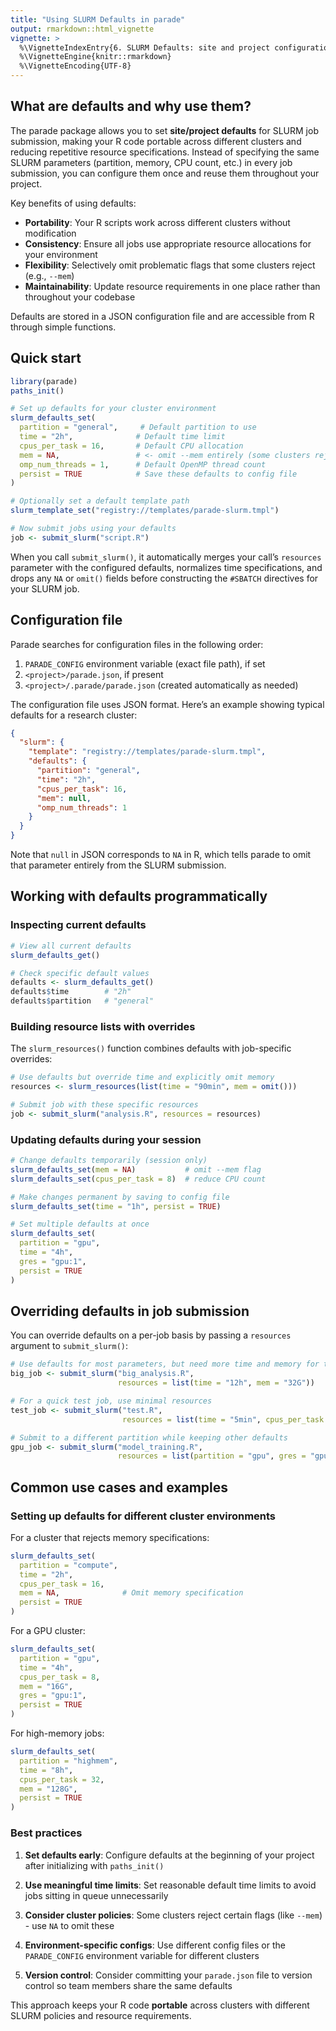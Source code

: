 ```yaml
---
title: "Using SLURM Defaults in parade"
output: rmarkdown::html_vignette
vignette: >
  %\VignetteIndexEntry{6. SLURM Defaults: site and project configuration}
  %\VignetteEngine{knitr::rmarkdown}
  %\VignetteEncoding{UTF-8}
---
```


## What are defaults and why use them?

The parade package allows you to set **site/project defaults** for SLURM job submission, making your R code portable across different clusters and reducing repetitive resource specifications. Instead of specifying the same SLURM parameters (partition, memory, CPU count, etc.) in every job submission, you can configure them once and reuse them throughout your project.

Key benefits of using defaults:

- **Portability**: Your R scripts work across different clusters without modification
- **Consistency**: Ensure all jobs use appropriate resource allocations for your environment  
- **Flexibility**: Selectively omit problematic flags that some clusters reject (e.g., `--mem`)
- **Maintainability**: Update resource requirements in one place rather than throughout your codebase

Defaults are stored in a JSON configuration file and are accessible from R through simple functions.

## Quick start

```r
library(parade)
paths_init()

# Set up defaults for your cluster environment
slurm_defaults_set(
  partition = "general",     # Default partition to use
  time = "2h",              # Default time limit
  cpus_per_task = 16,       # Default CPU allocation
  mem = NA,                 # <- omit --mem entirely (some clusters reject this flag)
  omp_num_threads = 1,      # Default OpenMP thread count
  persist = TRUE            # Save these defaults to config file
)

# Optionally set a default template path
slurm_template_set("registry://templates/parade-slurm.tmpl")

# Now submit jobs using your defaults
job <- submit_slurm("script.R")
```

When you call `submit_slurm()`, it automatically merges your call's `resources` parameter with the configured defaults, normalizes time specifications, and drops any `NA` or `omit()` fields before constructing the `#SBATCH` directives for your SLURM job.

## Configuration file

Parade searches for configuration files in the following order:

1. `PARADE_CONFIG` environment variable (exact file path), if set
2. `<project>/parade.json`, if present  
3. `<project>/.parade/parade.json` (created automatically as needed)

The configuration file uses JSON format. Here's an example showing typical defaults for a research cluster:

```json
{
  "slurm": {
    "template": "registry://templates/parade-slurm.tmpl",
    "defaults": {
      "partition": "general",
      "time": "2h", 
      "cpus_per_task": 16,
      "mem": null,
      "omp_num_threads": 1
    }
  }
}
```

Note that `null` in JSON corresponds to `NA` in R, which tells parade to omit that parameter entirely from the SLURM submission.

## Working with defaults programmatically

### Inspecting current defaults

```r
# View all current defaults
slurm_defaults_get()

# Check specific default values
defaults <- slurm_defaults_get()
defaults$time        # "2h"
defaults$partition   # "general"
```

### Building resource lists with overrides

The `slurm_resources()` function combines defaults with job-specific overrides:

```r
# Use defaults but override time and explicitly omit memory
resources <- slurm_resources(list(time = "90min", mem = omit()))

# Submit job with these specific resources
job <- submit_slurm("analysis.R", resources = resources)
```

### Updating defaults during your session

```r
# Change defaults temporarily (session only)
slurm_defaults_set(mem = NA)           # omit --mem flag
slurm_defaults_set(cpus_per_task = 8)  # reduce CPU count

# Make changes permanent by saving to config file
slurm_defaults_set(time = "1h", persist = TRUE)

# Set multiple defaults at once
slurm_defaults_set(
  partition = "gpu",
  time = "4h", 
  gres = "gpu:1",
  persist = TRUE
)
```

## Overriding defaults in job submission

You can override defaults on a per-job basis by passing a `resources` argument to `submit_slurm()`:

```r
# Use defaults for most parameters, but need more time and memory for this job
big_job <- submit_slurm("big_analysis.R", 
                        resources = list(time = "12h", mem = "32G"))

# For a quick test job, use minimal resources
test_job <- submit_slurm("test.R", 
                         resources = list(time = "5min", cpus_per_task = 1))

# Submit to a different partition while keeping other defaults
gpu_job <- submit_slurm("model_training.R",
                        resources = list(partition = "gpu", gres = "gpu:2"))
```

## Common use cases and examples

### Setting up defaults for different cluster environments

For a cluster that rejects memory specifications:

```r
slurm_defaults_set(
  partition = "compute",
  time = "2h",
  cpus_per_task = 16,
  mem = NA,              # Omit memory specification
  persist = TRUE
)
```

For a GPU cluster:

```r
slurm_defaults_set(
  partition = "gpu",
  time = "4h", 
  cpus_per_task = 8,
  mem = "16G",
  gres = "gpu:1",
  persist = TRUE
)
```

For high-memory jobs:

```r
slurm_defaults_set(
  partition = "highmem",
  time = "8h",
  cpus_per_task = 32,
  mem = "128G",
  persist = TRUE
)
```

### Best practices

1. **Set defaults early**: Configure defaults at the beginning of your project after initializing with `paths_init()`

2. **Use meaningful time limits**: Set reasonable default time limits to avoid jobs sitting in queue unnecessarily

3. **Consider cluster policies**: Some clusters reject certain flags (like `--mem`) - use `NA` to omit these

4. **Environment-specific configs**: Use different config files or the `PARADE_CONFIG` environment variable for different clusters

5. **Version control**: Consider committing your `parade.json` file to version control so team members share the same defaults

This approach keeps your R code **portable** across clusters with different SLURM policies and resource requirements.
